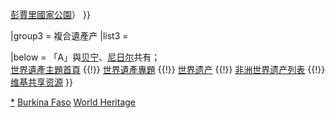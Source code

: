 {{Navbox
|name  = 布吉納法索世界遺產
|title = {{BUR}}[[世界遺產]]
|state = autocollapse
|image = {{location map+ |Burkina Faso |caption= |places=
<!-- 文化遺產 /-->
             {{location map~ |Burkina Faso |label=1225 |position= |link=洛罗派尼 |mark=Blue 0080ff pog.svg 
                |lat_deg=10 |lat_min=15 |lat_sec=0 |lat_dir=N
                |lon_deg=3 |lon_min=34 |lon_sec=60 |lon_dir=W
             }}
         }}

|basestyle  = background:#D1E5F2;
|titlestyle = background-color: #B5D8EF
|belowstyle = font-size:85%;

|group1 = 文化遺產
|list1  = <div>
{{nowrap|{{colortext|1225|c=blue}}：[[洛罗派尼|洛羅派尼的遺跡]]}}
</div>

|group2 = 自然遺產
|list2  = <div>
{{nowrap|{{colortext|749|c=limegreen}}{{smallsup|A}}：{{tsl|en|W-Arly-Pendjari Complex|W-阿爾利-彭賈里跨国联合公园}}<small>（[[W国家公园]]{{·}}[[阿爾利國家公園]]{{·}}[[彭賈里國家公園]]）</small>  }}
</div>

|group3 = 複合遺產产
|list3  = 

|below = 「A」與[[贝宁]]、[[尼日尔]]共有；<br/>[[Portal:世界遗产|世界遺產主題首頁]] {{!}} [[WikiProject:世界遗产|世界遺產專題]] {{!}} [[世界遗产]] {{!}} [[非洲世界遗产列表]] {{!}} [[:Commons:Category:World Heritage Sites in Burkina Faso|维基共享资源]]
}}
<noinclude>
{{collapsible option}}
[[Category:布吉納法索世界遺產|*]]
[[Category:非洲世界遺產模板|Burkina Faso]]
[[Category:布吉納法索模板|World Heritage]]
</noinclude>